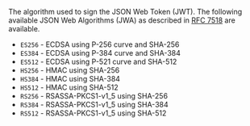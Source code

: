 
The algorithm used to sign the JSON Web Token (JWT). The following available JSON Web Algorithms (JWA) as described in [RFC 7518](https://tools.ietf.org/html/rfc7518) are available.

* `ES256` - ECDSA using P-256 curve and SHA-256 <AvailableSince since="1.4.0" />
* `ES384` - ECDSA using P-384 curve and SHA-384 <AvailableSince since="1.4.0" />
* `ES512` - ECDSA using P-521 curve and SHA-512 <AvailableSince since="1.4.0" />
* `HS256` - HMAC using SHA-256  
* `HS384` - HMAC using SHA-384
* `HS512` - HMAC using SHA-512
* `RS256` - RSASSA-PKCS1-v1_5 using SHA-256
* `RS384` - RSASSA-PKCS1-v1_5 using SHA-384
* `RS512` - RSASSA-PKCS1-v1_5 using SHA-512
